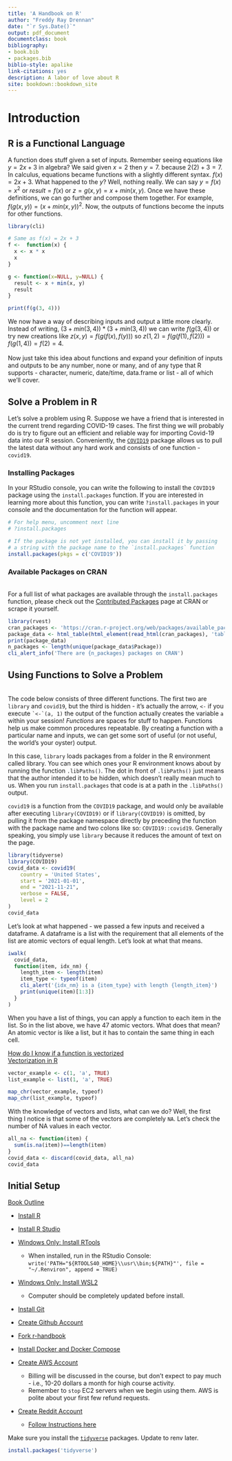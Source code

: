 ```yaml
---
title: 'A Handbook on R'
author: "Freddy Ray Drennan"
date: "`r Sys.Date()`"
output: pdf_document
documentclass: book
bibliography:
- book.bib
- packages.bib
biblio-style: apalike
link-citations: yes
description: A labor of love about R
site: bookdown::bookdown_site
---
```


# Introduction

## R is a Functional Language

A function does stuff given a set of inputs. Remember seeing equations like $y = 2x + 3$ in algebra? We said given $x=2$ then $y=7$. because $2(2) + 3 = 7$. In calculus, equations became functions with a slightly different syntax. $f(x) = 2x + 3$. What happened to the $y$? Well, nothing really. We can say $y=f(x)=x^2$ or $result=f(x)$ or $z=g(x,y)=x + min(x, y)$. Once we have these definitions, we can go further and compose them together. For example, $f(g(x, y)) = (x + min(x, y))^2$. Now, the outputs of functions become the inputs for other functions.

```r
library(cli)

# Same as f(x) = 2x + 3
f <-  function(x) {
  x <- x * x
  x
}

g <- function(x=NULL, y=NULL) {
  result <- x + min(x, y)
  result
}

print(f(g(3, 4)))
```

We now have a way of describing inputs and output a little more clearly. Instead of writing, $(3 + min(3, 4)) * (3 + min(3, 4))$ we can write $f(g(3, 4))$ or try new creations like $z(x, y)=f(g(f(x), f(y)))$ so $z(1, 2)=f(g(f(1), f(2)))=f(g(1, 4))=f(2)=4$.\
\
Now just take this idea about functions and expand your definition of inputs and outputs to be any number, none or many, and of any type that R supports - character, numeric, date/time, data.frame or list - all of which we'll cover.

## Solve a Problem in R

Let's solve a problem using R. Suppose we have a friend that is interested in the current trend regarding COVID-19 cases. The first thing we will probably do is try to figure out an efficient and reliable way for importing Covid-19 data into our R session. Conveniently, the [`COVID19`](https://covid19datahub.io/articles/r.html) package allows us to pull the latest data without any hard work and consists of one function - `covid19`.

### Installing Packages

In your RStudio console, you can write the following to install the `COVID19` package using the `install.packages` function. If you are interested in learning more about this function, you can write `?install.packages` in your console and the documentation for the function will appear.

```r
# For help menu, uncomment next line
# ?install.packages 

# If the package is not yet installed, you can install it by passing 
# a string with the package name to the `install.packages` function
install.packages(pkgs = c('COVID19'))
```

### Available Packages on CRAN

\
For a full list of what packages are available through the `install.packages` function, please check out the [Contributed Packages](https://cran.r-project.org/web/packages/index.html) page at CRAN or scrape it yourself.\

```r
library(rvest)
cran_packages <- 'https://cran.r-project.org/web/packages/available_packages_by_date.html'
package_data <- html_table(html_element(read_html(cran_packages), 'table'))
print(package_data)
n_packages <- length(unique(package_data$Package))
cli_alert_info('There are {n_packages} packages on CRAN')
```

## Using Functions to Solve a Problem

\
The code below consists of three different functions. The first two are `library` and `covid19`, but the third is hidden - it's actually the arrow, `<-` if you execute `` `<-`(a, 1) `` the output of the function actually creates the variable `a` within your session! *Functions* are spaces for stuff to happen. Functions help us make common procedures repeatable. By creating a function with a particular name and inputs, we can get some sort of useful (or not useful, the world's your oyster) output.

In this case, `library` loads packages from a folder in the R environment called library. You can see which ones your R environment knows about by running the function `.libPaths()`. The dot in front of `.libPaths()` just means that the author intended it to be hidden, which doesn't really mean much to us. When you run `install.packages` that code is at a path in the `.libPaths()` output.

`covid19` is a function from the `COVID19` package, and would only be available after executing `library(COVID19)` or if `library(COVID19)` is omitted, by pulling it from the package namespace directly by preceding the function with the package name and two colons like so: `COVID19::covid19`. Generally speaking, you simply use `library` because it reduces the amount of text on the page.

```r
library(tidyverse)
library(COVID19)
covid_data <- covid19(
    country = 'United States', 
    start = '2021-01-01', 
    end = "2021-11-21",
    verbose = FALSE, 
    level = 2
)
covid_data
```

Let's look at what happened - we passed a few inputs and received a dataframe. A dataframe is a list with the requirement that all elements of the list are atomic vectors of equal length. Let's look at what that means.

```r
iwalk(
  covid_data,
  function(item, idx_nm) {
    length_item <- length(item)
    item_type <- typeof(item)
    cli_alert('{idx_nm} is a {item_type} with length {length_item}')
    print(unique(item)[1:3])
  }
)
```

When you have a list of things, you can apply a function to each item in the list. So in the list above, we have 47 atomic vectors. What does that mean? An atomic vector is like a list, but it has to contain the same thing in each cell.

[How do I know if a function is vectorized](https://stackoverflow.com/questions/58568392/how-do-i-know-a-function-or-an-operation-in-r-is-vectorized#:~:text=To%20identify%20if%20an%20R%20object%20is%20a%20vector%20%2C%20I,a%20vector%20or%20False%20otherwise.)\
[Vectorization in R](￼￼https://www.noamross.net/archives/2014-04-16-vectorization-in-r-why/)

```r
vector_example <- c(1, 'a', TRUE)
list_example <- list(1, 'a', TRUE)

map_chr(vector_example, typeof)
map_chr(list_example, typeof)
```

With the knowledge of vectors and lists, what can we do? Well, the first thing I notice is that some of the vectors are completely `NA`. Let's check the number of NA values in each vector.

```r
all_na <- function(item) {
  sum(is.na(item))==length(item) 
}
covid_data <- discard(covid_data, all_na)
covid_data
```

## Initial Setup

[Book Outline](https://hackmd.io/vGRGEPo8QQyiG8gecWv71g)

-   [Install R](https://cran.r-project.org/)

-   [Install R Studio](https://www.rstudio.com/products/rstudio/download/)

-   [Windows Only: Install RTools](https://cran.r-project.org/bin/windows/Rtools/)

    -   When installed, run in the RStudio Console: `write('PATH="${RTOOLS40_HOME}\\usr\\bin;${PATH}"', file = "~/.Renviron", append = TRUE)`

-   [Windows Only: Install WSL2](https://www.omgubuntu.co.uk/how-to-install-wsl2-on-windows-10)

    -   Computer should be completely updated before install.

-   [Install Git](https://git-scm.com/downloads)

-   [Create Github Account](https://github.com/)

-   [Fork r-handbook](https://github.com/fdrennan/r-handbook)

-   [Install Docker and Docker Compose](https://docs.docker.com/get-docker/)

-   [Create AWS Account](https://aws.amazon.com/)

    -   Billing will be discussed in the course, but don't expect to pay much - i.e., 10-20 dollars a month for high course activity.
    -   Remember to `stop` EC2 servers when we begin using them. AWS is polite about your first few refund requests.

-   [Create Reddit Account](reddit.com)

    -   [Follow Instructions here](https://towardsdatascience.com/how-to-use-the-reddit-api-in-python-5e05ddfd1e5c)

Make sure you install the [`tidyverse`](https://www.tidyverse.org/) packages. Update to renv later.

```r
install.packages('tidyverse')
```

